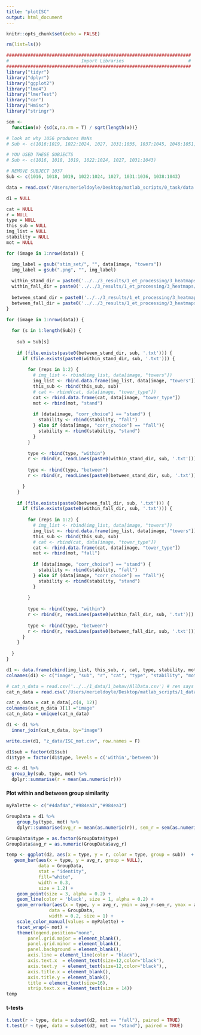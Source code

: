 ```yaml
---
title: "plotISC"
output: html_document
---
```


```r
knitr::opts_chunk$set(echo = FALSE)

rm(list=ls())

#####################################################################
#                           Import Libraries                        #
#####################################################################
library("tidyr")
library("dplyr")
library("ggplot2")
library("lme4")
library("lmerTest")
library("car")
library("Hmisc")
library("stringr")

sem <- 
  function(x) {sd(x,na.rm = T) / sqrt(length(x))}

```

``` r
# look at why 1056 produces NaNs
# Sub <- c(1016:1019, 1022:1024, 1027, 1031:1035, 1037:1045, 1048:1051, 1053:1055)

# YOU USED THESE SUBJECTS
# Sub <- c(1016, 1018, 1019, 1022:1024, 1027, 1031:1043)

# REMOVE SUBJECT 1037
Sub <- c(1016, 1018, 1019, 1022:1024, 1027, 1031:1036, 1038:1043)

data = read.csv('/Users/merieldoyle/Desktop/matlab_scripts/0_task/data.csv')

d1 = NULL

cat = NULL
r = NULL
type = NULL
this_sub = NULL
img_list = NULL
stability = NULL
mot = NULL

```

``` r

for (image in 1:nrow(data)) {

  img_label = gsub("stim_set/", "", data[image, "towers"])
  img_label = gsub(".png", "", img_label)
    
  within_stand_dir = paste0('../../3_results/1_et_processing/3_heatmaps/2_isc/isc_mot/mot_same/mot-stand/image-', img_label, '.csv/')
  within_fall_dir = paste0('../../3_results/1_et_processing/3_heatmaps/2_isc/isc_mot/mot_same/mot-fall/image-', img_label, '.csv/')
  
  between_stand_dir = paste0('../../3_results/1_et_processing/3_heatmaps/2_isc/isc_mot/mot_opp/mot-stand/image-', img_label, '.csv/')
  between_fall_dir = paste0('../../3_results/1_et_processing/3_heatmaps/2_isc/isc_mot/mot_opp/mot-fall/image-', img_label, '.csv/')
}

```

``` r

for (image in 1:nrow(data)) {
  
  for (s in 1:length(Sub)) {
    
    sub = Sub[s]
    
    if (file.exists(paste0(between_stand_dir, sub, '.txt'))) {
      if (file.exists(paste0(within_stand_dir, sub, '.txt'))) {
      
        for (reps in 1:2) {
          # img_list <- rbind(img_list, data[image, "towers"])
          img_list <- rbind.data.frame(img_list, data[image, "towers"])
          this_sub <- rbind(this_sub, sub)
          # cat <- rbind(cat, data[image, "tower_type"])
          cat <- rbind.data.frame(cat, data[image, "tower_type"])
          mot <- rbind(mot, "stand")
        
          if (data[image, "corr_choice"] == "stand") {
            stability <- rbind(stability, "fall")
          } else if (data[image, "corr_choice"] == "fall"){
            stability <- rbind(stability, "stand")
          }
        }
      
        type <- rbind(type, "within")
        r <- rbind(r, readLines(paste0(within_stand_dir, sub, '.txt')))
      
        type <- rbind(type, "between")
        r <- rbind(r, readLines(paste0(between_stand_dir, sub, '.txt')))

      }
    }
    
    if (file.exists(paste0(between_fall_dir, sub, '.txt'))) {
      if (file.exists(paste0(within_fall_dir, sub, '.txt'))) {
      
        for (reps in 1:2) {
          # img_list <- rbind(img_list, data[image, "towers"])
          img_list <- rbind.data.frame(img_list, data[image, "towers"])
          this_sub <- rbind(this_sub, sub)
          # cat <- rbind(cat, data[image, "tower_type"])
          cat <- rbind.data.frame(cat, data[image, "tower_type"])
          mot <- rbind(mot, "fall")
          
          if (data[image, "corr_choice"] == "stand") {
            stability <- rbind(stability, "fall")
          } else if (data[image, "corr_choice"] == "fall"){
            stability <- rbind(stability, "stand")
          }
        
        }
      
        type <- rbind(type, "within")
        r <- rbind(r, readLines(paste0(within_fall_dir, sub, '.txt')))
     
        type <- rbind(type, "between")
        r <- rbind(r, readLines(paste0(between_fall_dir, sub, '.txt')))
      }
    }
    
  }
}

```

``` r

d1 <- data.frame(cbind(img_list, this_sub, r, cat, type, stability, mot)) # gets rid of image names... why???
colnames(d1) <- c("image", "sub", "r", "cat", "type", "stability", "mot")

# cat_n_data = read.csv('../../1_data/1_behav/AllData.csv') # ren says this should have been generated by a script
cat_n_data = read.csv('/Users/merieldoyle/Desktop/matlab_scripts/1_data/1_behav/AllData.csv') 

cat_n_data = cat_n_data[,c(4, 12)]
colnames(cat_n_data )[1] ="image"
cat_n_data = unique(cat_n_data)

d1 <- d1 %>% 
  inner_join(cat_n_data, by="image")

write.csv(d1, "z_data/ISC_mot.csv", row.names = F)

```

```r

d1$sub = factor(d1$sub)
d1$type = factor(d1$type, levels = c('within','between'))

d2 <- d1 %>% 
  group_by(sub, type, mot) %>%
  dplyr::summarise(r = mean(as.numeric(r)))

```

#### Plot within and between group similarity

``` r

myPalette <- c("#4daf4a","#984ea3","#984ea3") 

GroupData = d1 %>% 
    group_by(type, mot) %>%
    dplyr::summarise(avg_r = mean(as.numeric(r)), sem_r = sem(as.numeric(r)))

GroupData$type = as.factor(GroupData$type)
GroupData$avg_r = as.numeric(GroupData$avg_r)

```

``` r
  
temp <- ggplot(d2, aes(x = type, y = r, color = type, group = sub))  +
   geom_bar(aes(x = type, y = avg_r, group = NULL),
            data = GroupData,
            stat = "identity",
            fill="white",
            width = 0.3,
            size = 1.2) +
    geom_point(size = 3, alpha = 0.2) +
    geom_line(color = 'black', size = 1, alpha = 0.2) +
    geom_errorbar(aes(x = type, y = avg_r, ymin = avg_r-sem_r, ymax = avg_r+sem_r, color = type, group = NULL),
                data = GroupData,
                width = 0.2, size = 1) + 
    scale_color_manual(values = myPalette) +
    facet_wrap(~ mot) +
    theme(legend.position="none",
        panel.grid.major = element_blank(),
        panel.grid.minor = element_blank(),
        panel.background = element_blank(),
        axis.line = element_line(color = "black"),
        axis.text.x  = element_text(size=12,color="black"),
        axis.text.y  = element_text(size=12,color="black"),,
        axis.title.x = element_blank(),
        axis.title.y = element_blank(),
        title = element_text(size=16),
        strip.text.x = element_text(size = 14))
temp

```

#### t-tests
```r
t.test(r ~ type, data = subset(d2, mot == "fall"), paired = TRUE)
t.test(r ~ type, data = subset(d2, mot == "stand"), paired = TRUE)
```
